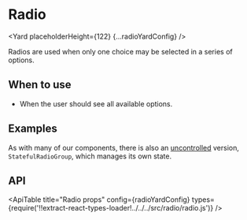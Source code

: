 <!--
Copyright (c) 2018-2020 Uber Technologies, Inc.

This source code is licensed under the MIT license found in the
LICENSE file in the root directory of this source tree.
-->






# Radio

<Yard placeholderHeight={122} {...radioYardConfig} />

Radios are used when only one choice may be selected in a series of options.

## When to use

- When the user should see all available options.

## Examples

<Example title="Basic usage" path="radio/basic.js">
  <Basic />
</Example>

<Example title="Disabled radios" path="radio/disabled.js">
  <Disabled />
</Example>

<Example title="Horizontal alignment" path="radio/horizontal-align.js">
  <HorizontalAlign />
</Example>

<Example title="Error state" path="radio/error.js">
  <Error />
</Example>

<Example title="Overrides usage" path="radio/overrides.js">
  <Customization />
</Example>

<Example title="Stateful (uncontrolled) usage" path="radio/stateful.js">
  <Stateful />
</Example>

As with many of our components, there is also an [uncontrolled](https://reactjs.org/docs/uncontrolled-components.html) version, `StatefulRadioGroup`, which manages its own state.

## API

<ApiTable
  title="Radio props"
  config={radioYardConfig}
  types={require('!!extract-react-types-loader!../../../src/radio/radio.js')}
/>

<Exports component={RadioExports} title="Radio exports" path="baseui/radio" />
